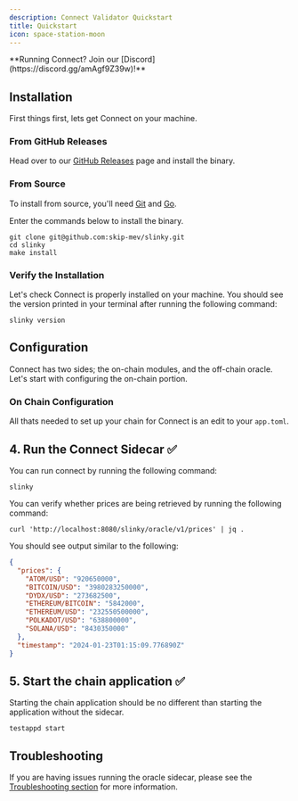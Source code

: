 ```yaml
---
description: Connect Validator Quickstart
title: Quickstart
icon: space-station-moon
---
```


<Note>
**Running Connect? Join our [Discord](https://discord.gg/amAgf9Z39w)!**
</Note>

## Installation

First things first, lets get Connect on your machine.

### From GitHub Releases

Head over to our [GitHub Releases](https://github.com/skip-mev/slinky/releases) page and install the binary.

### From Source
To install from source, you'll need [Git](https://git-scm.com/) and [Go](https://go.dev/).

Enter the commands below to install the binary.
```shell
git clone git@github.com:skip-mev/slinky.git
cd slinky
make install
```

### Verify the Installation
Let's check Connect is properly installed on your machine.
You should see the version printed in your terminal after running the following command:
```shell
slinky version
````

## Configuration

Connect has two sides; the on-chain modules, and the off-chain oracle. Let's start with configuring the on-chain portion.

### On Chain Configuration

All thats needed to set up your chain for Connect is an edit to your `app.toml`.


## 4. Run the Connect Sidecar ✅

You can run connect by running the following command:

```shell
slinky
```

You can verify whether prices are being retrieved by running the following command:

```shell
curl 'http://localhost:8080/slinky/oracle/v1/prices' | jq .
```

You should see output similar to the following:

```JSON
{
  "prices": {
    "ATOM/USD": "920650000",
    "BITCOIN/USD": "3980283250000",
    "DYDX/USD": "273682500",
    "ETHEREUM/BITCOIN": "5842000",
    "ETHEREUM/USD": "232550500000",
    "POLKADOT/USD": "638800000",
    "SOLANA/USD": "8430350000"
  },
  "timestamp": "2024-01-23T01:15:09.776890Z"
}
```

## 5. Start the chain application ✅

Starting the chain application should be no different than starting the application without the sidecar.

```shell
testappd start
```

## Troubleshooting

If you are having issues running the oracle sidecar, please see the [Troubleshooting section](validator/troubleshooting.mdx) for more information.
